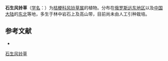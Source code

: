 {{Speciesbox
| name = 石生风铃草
| status = 
| status_system = 
| image = Campanula rotondifolia.jpg
| genus = Campanula
| species = langsdorffiana
| authority = Fisch. ex Trautv. et Mey.
}}

'''石生风铃草'''（[[学名|学名]]：{{lang|la|''Campanula langsdorffiana''}}）为[[桔梗科|桔梗科]][[风铃草属|风铃草属]]的植物。分布在[[俄罗斯远东地区|俄罗斯远东地区]]以及[[中国大陆|中国大陆]]的[[中国东北地区|东北]]等地，多生于林中岩石上及高山带，目前尚未由人工引种栽培。

== 参考文献 ==
<div class="references-small">
* {{cite web| url =http://www.bioinfo.cn/db05/KmzwSpecies.php?action=view&id=3289| title =石生风铃草| work =《中国高等植物数据库全库》| publisher =中国科学院微生物研究所| author =昆明植物研究所| accessdate =2009-02-24| deadurl =yes| archiveurl =https://web.archive.org/web/20160305061226/http://www.bioinfo.cn/db05/KmzwSpecies.php?action=view&id=3289| archivedate =2016-03-05}}
</div>
{{Taxonbar|from=Q22112250}}

[[Category:风铃草属|石生风铃草]]


{{植物小作品}}
